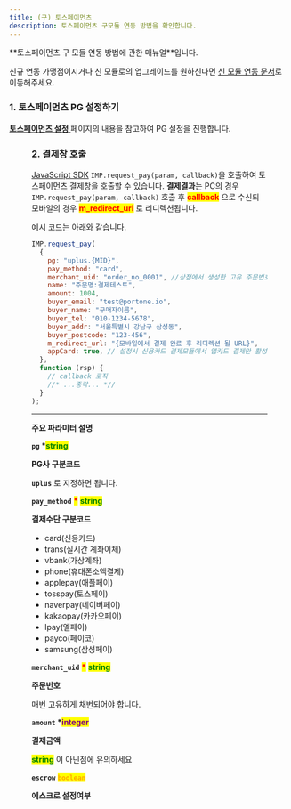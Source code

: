 ```yaml
---
title: (구) 토스페이먼츠
description: 토스페이먼츠 구모듈 연동 방법을 확인합니다.
---
```



<Hint style="warning">
**토스페이먼츠 구 모듈 연동 방법에 관한 매뉴얼**입니다.

신규 연동 가맹점이시거나 신 모듈로의 업그레이드를 원하신다면 [신 모듈 연동 문서](newtoss/readme)로 이동해주세요.

</Hint>

### 1. 토스페이먼츠 PG 설정하기

[**토스페이먼츠 설정** ](../../ready/2-pg/payment-gateway/tosspayments)페이지의 내용을 참고하여 PG 설정을 진행합니다.

<Figure src="/gitbook-assets/ko/screenshot 2022-05-29 7.38.40.png" />

### 2. 결제창 호출

[JavaScript SDK](../../sdk/javascript-sdk-old/readme) `IMP.request_pay(param, callback)`을 호출하여 토스페이먼츠 결제창을 호출할 수 있습니다. **결제결과**는 PC의 경우 `IMP.request_pay(param, callback)` 호출 후 <mark style="color:red;">**callback**</mark> 으로 수신되 모바일의 경우 <mark style="color:red;">**m_redirect_url**</mark> 로 리디렉션됩니다.

예시 코드는 아래와 같습니다.

```javascript title="Javascript SDK"
IMP.request_pay(
  {
    pg: "uplus.{MID}",
    pay_method: "card",
    merchant_uid: "order_no_0001", //상점에서 생성한 고유 주문번호
    name: "주문명:결제테스트",
    amount: 1004,
    buyer_email: "test@portone.io",
    buyer_name: "구매자이름",
    buyer_tel: "010-1234-5678",
    buyer_addr: "서울특별시 강남구 삼성동",
    buyer_postcode: "123-456",
    m_redirect_url: "{모바일에서 결제 완료 후 리디렉션 될 URL}",
    appCard: true, // 설정시 신용카드 결제모듈에서 앱카드 결제만 활성화됩니다.
  },
  function (rsp) {
    // callback 로직
    //* ...중략... *//
  }
);
```

---

**주요 파라미터 설명**

**`pg` \***<mark style="color:green;">**string**</mark>

**PG사 구분코드**

**`uplus`** 로 지정하면 됩니다.

**`pay_method`** <mark style="color:red;">**\***</mark> <mark style="color:green;">**string**</mark>

**결제수단 구분코드**

- card(신용카드)
- trans(실시간 계좌이체)
- vbank(가상계좌)
- phone(휴대폰소액결제)
- applepay(애플페이)
- tosspay(토스페이)
- naverpay(네이버페이)
- kakaopay(카카오페이)
- lpay(엘페이)
- payco(페이코)
- samsung(삼성페이)

**`merchant_uid`** <mark style="color:red;">**\***</mark> <mark style="color:green;">**string**</mark>

**주문번호**

매번 고유하게 채번되어야 합니다.

**`amount` \***<mark style="color:purple;">**integer**</mark>

**결제금액**

<mark style="color:green;">**string**</mark> 이 아닌점에 유의하세요

**`escrow`** <mark style="color:orange;">**`boolean`**</mark>

**에스크로 설정여부**

<Codepen user="chaiport" slug="qBxbGXy" caption="토스페이먼츠 결제창 예제" />

